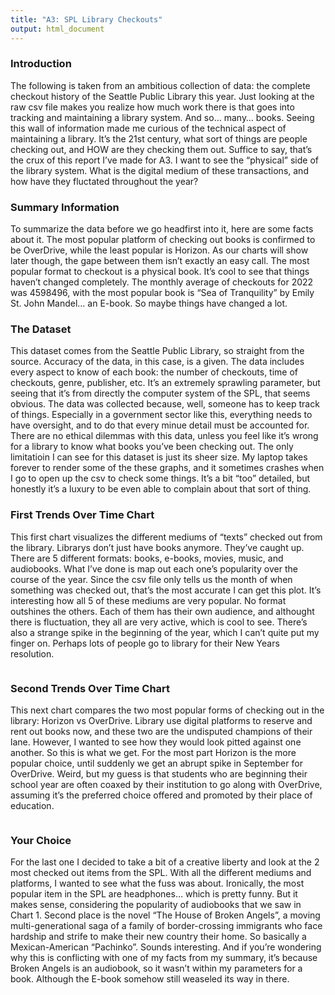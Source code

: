 ```yaml
---
title: "A3: SPL Library Checkouts"
output: html_document
---
```


### Introduction

The following is taken from an ambitious collection of data: the complete checkout history of the Seattle Public Library this year. Just looking at the raw csv file makes you realize how much work there is that goes into tracking and maintaining a library system. And so... many... books. Seeing this wall of information made me curious of the technical aspect of maintaining a library. It's the 21st century, what sort of things are people checking out, and HOW are they checking them out. Suffice to say, that's the crux of this report I've made for A3. I want to see the "physical" side of the library system. What is the digital medium of these transactions, and how have they fluctated throughout the year?

### Summary Information

  To summarize the data before we go headfirst into it, here are some facts about it.
  The most popular platform of checking out books is confirmed to be OverDrive, while the least popular is Horizon. As our charts will show later though, the gape between them isn't exactly an easy call.
  The most popular format to checkout is a physical book. It's cool to see that things haven't changed completely. The monthly average of checkouts for 2022 was 4598496, with the most popular book is "Sea of Tranquility" by Emily St. John Mandel... an E-book. So maybe things have changed a lot.
  
  
### The Dataset

  This dataset comes from the Seattle Public Library, so straight from the source. Accuracy of the data, in this case, is a given. The data includes every aspect to know of each book: the number of checkouts, time of checkouts, genre, publisher, etc. It's an extremely sprawling parameter, but seeing that it's from directly the computer system of the SPL, that seems obvious.
  The data was collected because, well, someone has to keep track of things. Especially in a government sector like this, everything needs to have oversight, and to do that every minue detail must be accounted for. There are no ethical dilemmas with this data, unless you feel like it's wrong for a library to know what books you've been checking out.
  The only limitatioin I can see for this dataset is just its sheer size. My laptop takes forever to render some of the these graphs, and it sometimes crashes when I go to open up the csv to check some things. It's a bit "too" detailed, but honestly it's a luxury to be even able to complain about that sort of thing.


### First Trends Over Time Chart

  This first chart visualizes the different mediums of "texts" checked out from the library. Librarys don't just have books anymore. They've caught up.
  There are 5 different formats: books, e-books, movies, music, and audiobooks. What I've done is map out each one's popularity over the course of the year. Since the csv file only tells us the month of when something was checked out, that's the most accurate I can get this plot.
  It's interesting how all 5 of these mediums are very popular. No format outshines the others. Each of them has their own audience, and althought there is fluctuation, they all are very active, which is cool to see.
  There's also a strange spike in the beginning of the year, which I can't quite put my finger on. Perhaps lots of people go to library for their New Years resolution.

```r
```

### Second Trends Over Time Chart

  This next chart compares the two most popular forms of checking out in the library: Horizon vs OverDrive.
  Library use digital platforms to reserve and rent out books now, and these two are the undisputed champions of their lane. However, I wanted to see how they would look pitted against one another. So this is what we get.
  For the most part Horizon is the more popular choice, until suddenly we get an abrupt spike in September for OverDrive. Weird, but my guess is that students who are beginning their school year are often coaxed by their institution to go along with OverDrive, assuming it's the preferred choice offered and promoted by their place of education.
  
```r
```

### Your Choice

  For the last one I decided to take a bit of a creative liberty and look at the 2 most checked out items from the SPL. With all the different mediums and platforms, I wanted to see what the fuss was about.
  Ironically, the most popular item in the SPL are headphones... which is pretty funny. But it makes sense, considering the popularity of audiobooks that we saw in Chart 1. Second place is the novel "The House of Broken Angels", a moving multi-generational saga of a family of border-crossing immigrants who face hardship and strife to make their new country their home. So basically a Mexican-American "Pachinko". Sounds interesting.
  And if you're wondering why this is conflicting with one of my facts from my summary, it's because Broken Angels is an audiobook, so it wasn't within my parameters for a book. Although the E-book somehow still weaseled its way in there.

```r
```




